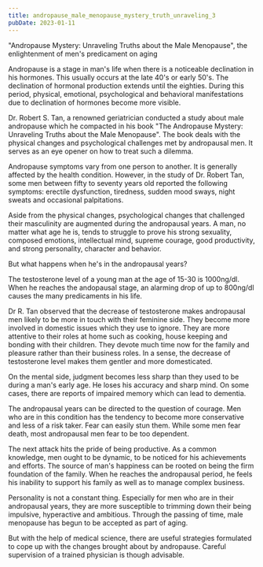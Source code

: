 ```yaml
---
title: andropause_male_menopause_mystery_truth_unraveling_3
pubDate: 2023-01-11
---
```


"Andropause Mystery: Unraveling Truths about the Male Menopause", the enlightenment of men's predicament on aging


Andropause is a stage in man's life when there is a noticeable declination in his hormones. This usually occurs at the late 40's or early 50's. The declination of hormonal production extends until the eighties. During this period, physical, emotional, psychological and behavioral manifestations due to declination of hormones become more visible.

Dr. Robert S. Tan, a renowned geriatrician conducted a study about male andropause which he compacted in his book "The Andropause Mystery: Unraveling Truths about the Male Menopause". The book deals with the physical changes and psychological challenges met by andropausal men. It serves as an eye opener on how to treat such a dilemma.

Andropause symptoms vary from one person to another. It is generally affected by the health condition. However, in the study of Dr. Robert Tan, some men between fifty to seventy years old reported the following symptoms:  erectile dysfunction, tiredness, sudden mood sways, night sweats and occasional palpitations. 

Aside from the physical changes, psychological changes that challenged their masculinity are augmented during the andropausal years. A man, no matter what age he is, tends to struggle to prove his strong sexuality, composed emotions, intellectual mind, supreme courage, good productivity, and strong personality, character and behavior. 

But what happens when he's in the andropausal years?

The testosterone level of a young man at the age of 15-30 is 1000ng/dl. When he reaches the andopausal stage, an alarming drop of up to 800ng/dl causes the many predicaments in his life. 

Dr R. Tan observed that the decrease of testosterone makes andropausal men likely to be more in touch with their feminine side. They become more involved in domestic issues which they use to ignore. They are more attentive to their roles at home such as cooking, house keeping and bonding with their children. They devote much time now for the family and pleasure rather than their business roles. In a sense, the decrease of testosterone level makes them gentler and more domesticated.

On the mental side, judgment becomes less sharp than they used to be during a man's early age. He loses his accuracy and sharp mind. On some cases, there are reports of impaired memory which can lead to dementia.

The andropausal years can be directed to the question of courage. Men who are in this condition has the tendency to become more conservative and less of a risk taker. Fear can easily stun them. While some men fear death, most andropausal men fear to be too dependent. 

The next attack hits the pride of being productive. As a common knowledge, men ought to be dynamic, to be noticed for his achievements and efforts. The source of man's happiness can be rooted on being the firm foundation of the family. When he reaches the andropausal period, he feels his inability to support his family as well as to manage complex business. 

Personality is not a constant thing. Especially for men who are in their andropausal years, they are more susceptible to trimming down their being impulsive, hyperactive and ambitious. Through the passing of time, male menopause has begun to be accepted as part of aging. 

But with the help of medical science, there are useful strategies formulated to cope up with the changes brought about by andropause. Careful supervision of a trained physician is though advisable.